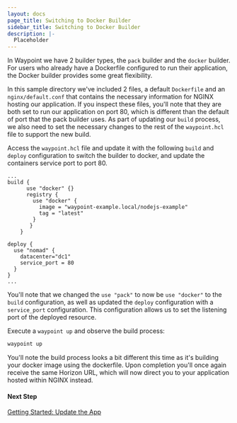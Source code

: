 ```yaml
---
layout: docs
page_title: Switching to Docker Builder
sidebar_title: Switching to Docker Builder
description: |-
  Placeholder
---
```


In Waypoint we have 2 builder types, the `pack` builder and the `docker` builder. For users who already have a Dockerfile configured
to run their application, the Docker builder provides some great flexibility.

In this sample directory we've included 2 files, a default `Dockerfile` and an `nginx/default.conf` that contains the necessary
information for NGINX hosting our application. If you inspect these files, you'll note that they are both set to run our application
on port 80, which is different than the default of port that the pack builder uses. As part of updating our `build` process, we also
need to set the necessary changes to the rest of the `waypoint.hcl` file to support the new build.

Access the `waypoint.hcl` file and update it with the following `build` and `deploy` configuration to switch the builder to docker,
and update the containers service port to port 80.

```shell
...
build {
      use "docker" {}
      registry {
        use "docker" {
          image = "waypoint-example.local/nodejs-example"
          tag = "latest"
        }
       }
    }

deploy {
  use "nomad" {
    datacenter="dc1"
    service_port = 80
  }
}
...
```

You'll note that we changed the `use "pack"` to now be `use "docker"` to the `build` configuration, as well as updated the `deploy`
configuration with a `service_port` configuration. This configuration allows us to set the listening port of the deployed resource.

Execute a `waypoint up` and observe the build process:

```bash
waypoint up
```

You'll note the build process looks a bit different this time as it's building your docker image using the dockerfile. Upon completion you'll once again receive the same Horizon URL,
which will now direct you to your application hosted within NGINX instead.

#### Next Step

[Getting Started: Update the App](/docs/getting-started/nomad-example-app/update-app)
